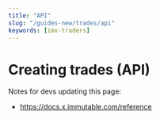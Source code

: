 ```yaml
---
title: "API"
slug: "/guides-new/trades/api"
keywords: [imx-traders]
---
```


# Creating trades (API)

Notes for devs updating this page: 
- https://docs.x.immutable.com/reference